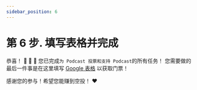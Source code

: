 ```yaml
---
sidebar_position: 6
---
```


# 第 6 步. 填写表格并完成

恭喜！ 🎉 🎉 🎉 您已完成`为 Podcast 投票和支持 Podcast`的所有任务！
您需要做的最后一件事是在这里填写 [Google 表格](https://forms.gle/8SnGyo4TtuBKGbYC6) 以获取门票！

感谢您的参与！希望您能赚到空投！ ❤️